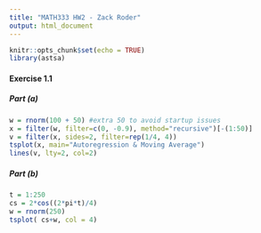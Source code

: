 ```yaml
---
title: "MATH333 HW2 - Zack Roder"
output: html_document
---
```


```r
knitr::opts_chunk$set(echo = TRUE)
library(astsa)
```

#### Exercise 1.1
##### Part (a)
```r
w = rnorm(100 + 50) #extra 50 to avoid startup issues
x = filter(w, filter=c(0, -0.9), method="recursive")[-(1:50)]
v = filter(x, sides=2, filter=rep(1/4, 4))
tsplot(x, main="Autoregression & Moving Average")
lines(v, lty=2, col=2)
```

##### Part (b)
```r
t = 1:250
cs = 2*cos((2*pi*t)/4)
w = rnorm(250)
tsplot( cs+w, col = 4)
```

